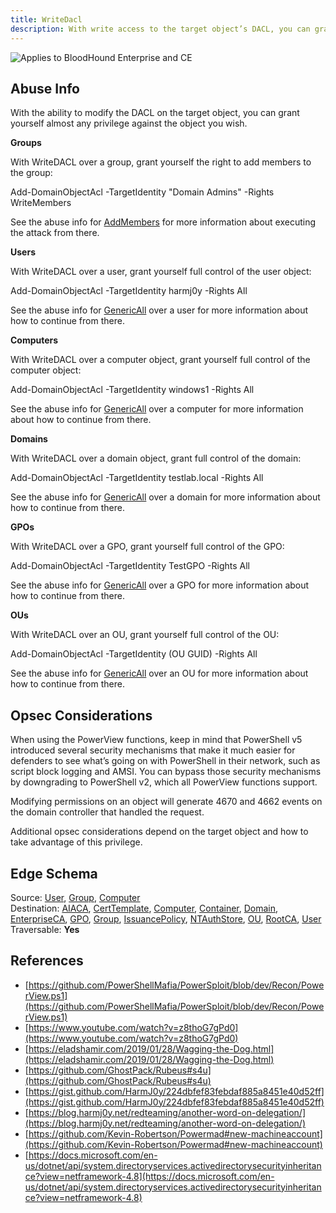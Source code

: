 ---
title: WriteDacl
description: With write access to the target object’s DACL, you can grant yourself any privilege you want on the object.
---

<img noZoom src="/assets/enterprise-AND-community-edition-pill-tag.svg" alt="Applies to BloodHound Enterprise and CE"/>


## Abuse Info

With the ability to modify the DACL on the target object, you can grant yourself almost any privilege against the object you wish.

**Groups**

With WriteDACL over a group, grant yourself the right to add members to the group:

Add-DomainObjectAcl -TargetIdentity "Domain Admins" -Rights WriteMembers

See the abuse info for [AddMembers](/resources/edges/add-members) for more information about executing the attack from there.

**Users**

With WriteDACL over a user, grant yourself full control of the user object:

Add-DomainObjectAcl -TargetIdentity harmj0y -Rights All

See the abuse info for [GenericAll](/resources/edges/generic-all) over a user for more information about how to continue from there.

**Computers**

With WriteDACL over a computer object, grant yourself full control of the computer object:

Add-DomainObjectAcl -TargetIdentity windows1 -Rights All

See the abuse info for [GenericAll](/resources/edges/generic-all) over a computer for more information about how to continue from there.

**Domains**

With WriteDACL over a domain object, grant full control of the domain:

Add-DomainObjectAcl -TargetIdentity testlab.local -Rights All

See the abuse info for [GenericAll](/resources/edges/generic-all) over a domain for more information about how to continue from there.

**GPOs**

With WriteDACL over a GPO, grant yourself full control of the GPO:

Add-DomainObjectAcl -TargetIdentity TestGPO -Rights All

See the abuse info for [GenericAll](/resources/edges/generic-all) over a GPO for more information about how to continue from there.

**OUs**

With WriteDACL over an OU, grant yourself full control of the OU:

Add-DomainObjectAcl -TargetIdentity (OU GUID) -Rights All

See the abuse info for [GenericAll](/resources/edges/generic-all) over an OU for more information about how to continue from there.

## Opsec Considerations

When using the PowerView functions, keep in mind that PowerShell v5 introduced several security mechanisms that make it much easier for defenders to see what’s going on with PowerShell in their network, such as script block logging and AMSI. You can bypass those security mechanisms by downgrading to PowerShell v2, which all PowerView functions support.

Modifying permissions on an object will generate 4670 and 4662 events on the domain controller that handled the request.

Additional opsec considerations depend on the target object and how to take advantage of this privilege.

## Edge Schema

Source: [User](/resources/nodes/user), [Group](/resources/nodes/group), [Computer](/resources/nodes/computer)   
Destination: [AIACA](/resources/nodes/aiaca), [CertTemplate](/resources/nodes/cert-template), [Computer](/resources/nodes/computer), [Container](/resources/nodes/container), [Domain](/resources/nodes/domain), [EnterpriseCA](/resources/nodes/enterprise-ca), [GPO](/resources/nodes/gpo), [Group](/resources/nodes/group), [IssuancePolicy](/resources/nodes/issuance-policy), [NTAuthStore](/resources/nodes/nt-auth-store), [OU](/resources/nodes/ou), [RootCA](/resources/nodes/root-ca), [User](/resources/nodes/user)  
Traversable: **Yes**  

## References

* [https://github.com/PowerShellMafia/PowerSploit/blob/dev/Recon/PowerView.ps1](https://github.com/PowerShellMafia/PowerSploit/blob/dev/Recon/PowerView.ps1)
* [https://www.youtube.com/watch?v=z8thoG7gPd0](https://www.youtube.com/watch?v=z8thoG7gPd0)
* [https://eladshamir.com/2019/01/28/Wagging-the-Dog.html](https://eladshamir.com/2019/01/28/Wagging-the-Dog.html)
* [https://github.com/GhostPack/Rubeus#s4u](https://github.com/GhostPack/Rubeus#s4u)
* [https://gist.github.com/HarmJ0y/224dbfef83febdaf885a8451e40d52ff](https://gist.github.com/HarmJ0y/224dbfef83febdaf885a8451e40d52ff)
* [https://blog.harmj0y.net/redteaming/another-word-on-delegation/](https://blog.harmj0y.net/redteaming/another-word-on-delegation/)
* [https://github.com/Kevin-Robertson/Powermad#new-machineaccount](https://github.com/Kevin-Robertson/Powermad#new-machineaccount)
* [https://docs.microsoft.com/en-us/dotnet/api/system.directoryservices.activedirectorysecurityinheritance?view=netframework-4.8](https://docs.microsoft.com/en-us/dotnet/api/system.directoryservices.activedirectorysecurityinheritance?view=netframework-4.8)


